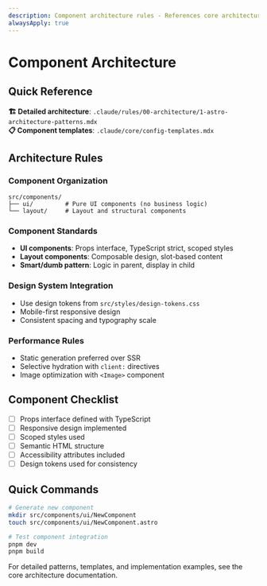 ```yaml
---
description: Component architecture rules - References core architecture patterns
alwaysApply: true
---
```


# Component Architecture

## Quick Reference

**🏗️ Detailed architecture**: `.claude/rules/00-architecture/1-astro-architecture-patterns.mdx`  
**📋 Component templates**: `.claude/core/config-templates.mdx`

## Architecture Rules

### Component Organization
```
src/components/
├── ui/         # Pure UI components (no business logic)
└── layout/     # Layout and structural components
```

### Component Standards
- **UI components**: Props interface, TypeScript strict, scoped styles
- **Layout components**: Composable design, slot-based content
- **Smart/dumb pattern**: Logic in parent, display in child

### Design System Integration
- Use design tokens from `src/styles/design-tokens.css`
- Mobile-first responsive design
- Consistent spacing and typography scale

### Performance Rules
- Static generation preferred over SSR
- Selective hydration with `client:` directives
- Image optimization with `<Image>` component

## Component Checklist

- [ ] Props interface defined with TypeScript
- [ ] Responsive design implemented
- [ ] Scoped styles used
- [ ] Semantic HTML structure
- [ ] Accessibility attributes included
- [ ] Design tokens used for consistency

## Quick Commands

```bash
# Generate new component
mkdir src/components/ui/NewComponent
touch src/components/ui/NewComponent.astro

# Test component integration
pnpm dev
pnpm build
```

For detailed patterns, templates, and implementation examples, see the core architecture documentation.
